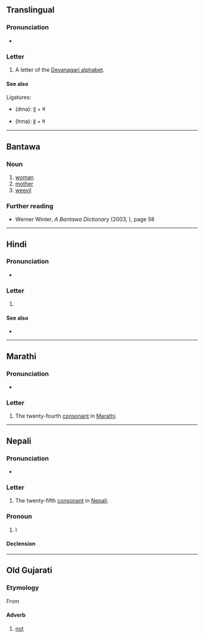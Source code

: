 {{also|स|भ|में|मैं|ম}}
{{character info}}

==Translingual==

===Pronunciation===
* {{IPA|mul|/mə/}}

===Letter===
{{head|mul|letter}}

# A letter of the [[Devanagari alphabet]].

====See also====
Ligatures:
* {{l|mul|द्म}} (dma): [[द]] + म
* {{l|mul|ह्म}} (hma): [[ह]] + म

----

==Bantawa==

===Noun===
{{head|bap|noun|tr=ma}}

# [[woman]]
# [[mother]]
# [[weevil]]

===Further reading===
* Werner Winter, ''A Bantawa Dictionary'' (2003, {{ISBN|3110898314}}), page 58

----

==Hindi==

===Pronunciation===
* {{hi-IPA|म.}}

===Letter===
{{head|hi|letter}}

# {{n-g|the twenty-fifth [[consonant]] in [[Hindi]]}}

====See also====

* {{list:Devanagari script letters/hi}}

----

==Marathi==

===Pronunciation===
* {{mr-IPA}}

===Letter===
{{head|mr|letter}}

# The twenty-fourth [[consonant]] in [[Marathi]].

----

==Nepali==

===Pronunciation===
* {{ne-IPA}}

===Letter===
{{head|ne|letter}}

# The twenty-fifth [[consonant]] in [[Nepali]].

===Pronoun===
{{ne-pron}}

# I {{qualifier|first person singular pronoun}}

====Declension====
{{ne-decl-pron}}

----

==Old Gujarati==

===Etymology===
From {{der|inc-ogu|sa|मा}}

====Adverb====
{{head|inc-ogu|adverb}}

# [[not]]